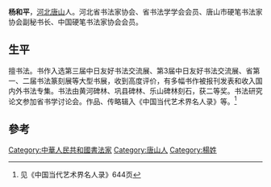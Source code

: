 '''杨和平'''{{BD|1957年|||}}，[[河北|河北]][[唐山|唐山]]人。河北省书法家协会、省书法学学会会员、唐山市硬笔书法家协会副秘书长、中国硬笔书法家协会会员。

==生平==
擅书法。书作入选第三届中日友好书法交流展、第3届中日友好书法交流展、省第一、二届书法篆刻展等大型书展，收到高度评价，有多幅书作被报刊发表和收入国内外书法专集。书法由黄河碑林、巩县碑林、乐山碑林刻石，获二等奖。书法研究论文参加省书学讨论会。作品、传略辑入《中国当代艺术界名人录》等。<ref>见《中国当代艺术界名人录》644页</ref>

==參考==
{{reflist}}

[[Category:中華人民共和國書法家|Category:中華人民共和國書法家]]
[[Category:唐山人|Category:唐山人]]
[[Category:楊姓|Category:楊姓]]
